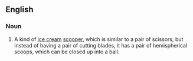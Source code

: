 ==English==
===Noun===
{{infl|nl|noun}}
# A kind of [[ice cream]] [[scooper]], which is similar to a pair of scissors; but instead of having a pair of cutting blades, it has a pair of hemispherical scoops, which can be closed up into a ball.